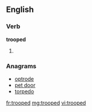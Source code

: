 ==English==

===Verb===
'''trooped'''

# {{past of|troop}}

===Anagrams===
* [[optrode#English|optrode]]
* [[pet door#English|pet door]]
* [[torpedo#English|torpedo]]

[[fr:trooped]]
[[mg:trooped]]
[[vi:trooped]]